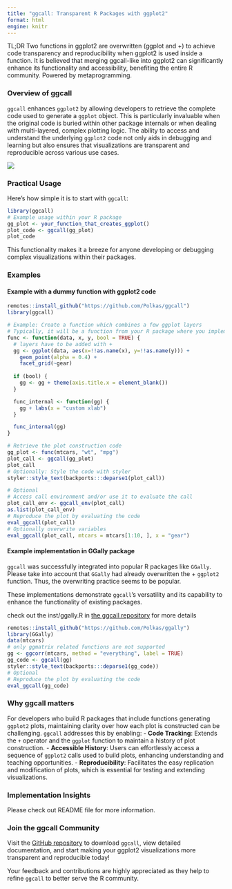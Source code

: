 ```yaml
---
title: "ggcall: Transparent R Packages with ggplot2"
format: html
engine: knitr
---
```


TL;DR Two functions in ggplot2 are overwritten (ggplot and +) to achieve code transparency and reproducibility when ggplot2 is used inside a function. It is believed that merging ggcall-like into ggplot2 can significantly enhance its functionality and accessibility, benefiting the entire R community. Powered by metaprogramming.

### Overview of ggcall

`ggcall` enhances `ggplot2` by allowing developers to retrieve the complete code used to generate a `ggplot` object. This is particularly invaluable when the original code is buried within other package internals or when dealing with multi-layered, complex plotting logic. The ability to access and understand the underlying `ggplot2` code not only aids in debugging and learning but also ensures that visualizations are transparent and reproducible across various use cases.

[![](main.png)](https://github.com/Polkas/ggcall)

### Practical Usage

Here’s how simple it is to start with `ggcall`:

```r
library(ggcall)
# Example usage within your R package
gg_plot <- your_function_that_creates_ggplot()
plot_code <- ggcall(gg_plot)
plot_code
```

This functionality makes it a breeze for anyone developing or debugging complex visualizations within their packages.

### Examples

#### Example with a dummy function with ggplot2 code

```r
remotes::install_github("https://github.com/Polkas/ggcall")
library(ggcall)

# Example: Create a function which combines a few ggplot layers
# Typically, it will be a function from your R package where you implemented ggcall
func <- function(data, x, y, bool = TRUE) {
  # layers have to be added with +
  gg <- ggplot(data, aes(x=!!as.name(x), y=!!as.name(y))) +
    geom_point(alpha = 0.4) +
    facet_grid(~gear)
    
  if (bool) {
    gg <- gg + theme(axis.title.x = element_blank())
  }

  func_internal <- function(gg) {
    gg + labs(x = "custom xlab")
  }

  func_internal(gg)
}

# Retrieve the plot construction code
gg_plot <- func(mtcars, "wt", "mpg")
plot_call <- ggcall(gg_plot)
plot_call
# Optionally: Style the code with styler
styler::style_text(backports:::deparse1(plot_call))

# Optional
# Access call environment and/or use it to evaluate the call
plot_call_env <- ggcall_env(plot_call)
as.list(plot_call_env)
# Reproduce the plot by evaluating the code
eval_ggcall(plot_call)
# Optionally overwrite variables
eval_ggcall(plot_call, mtcars = mtcars[1:10, ], x = "gear")
```

#### Example implementation in GGally package

`ggcall` was successfully integrated into popular R packages like `GGally`. Please take into account that `GGally` had already overwritten the + `ggplot2` function. Thus, the overwriting practice seems to be popular.

These implementations demonstrate `ggcall`’s versatility and its capability to enhance the functionality of existing packages.

check out the inst/ggally.R in [the ggcall repository](https://github.com/Polkas/ggcall) for more details

```r
remotes::install_github("https://github.com/Polkas/ggally")
library(GGally)
data(mtcars)
# only ggmatrix related functions are not supported
gg <- ggcorr(mtcars, method = "everything", label = TRUE)
gg_code <- ggcall(gg)
styler::style_text(backports:::deparse1(gg_code))
# Optional
# Reproduce the plot by evaluating the code
eval_ggcall(gg_code)
```

### Why ggcall matters

For developers who build R packages that include functions generating `ggplot2` plots, maintaining clarity over how each plot is constructed can be challenging. `ggcall` addresses this by enabling:
- **Code Tracking**: Extends the `+` operator and the `ggplot` function to maintain a history of plot construction.
- **Accessible History**: Users can effortlessly access a sequence of `ggplot2` calls used to build plots, enhancing understanding and teaching opportunities.
- **Reproducibility**: Facilitates the easy replication and modification of plots, which is essential for testing and extending visualizations.

### Implementation Insights

Please check out README file for more information.

### Join the ggcall Community

Visit the [GitHub repository](https://github.com/Polkas/ggcall) to download `ggcall`, view detailed documentation, and start making your ggplot2 visualizations more transparent and reproducible today!

Your feedback and contributions are highly appreciated as they help to refine `ggcall` to better serve the R community.
